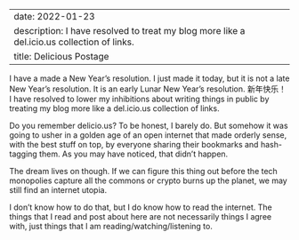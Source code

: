 
---
date: 2022-01-23
description: I have resolved to treat my blog more like a del.icio.us collection of links.
title: Delicious Postage
---

I have a made a New Year's resolution. I just made it today, but it is not a late New Year's resolution. It is an early Lunar New Year's resolution. 新年快乐！
I have resolved to lower my inhibitions about writing things in public by treating my blog more like a del.icio.us collection of links.

Do you remember delicio.us? To be honest, I barely do. But somehow it was going to usher in a golden age of an open internet that made orderly sense, with the best stuff on top,
by everyone sharing their bookmarks and hash-tagging them. As you may have noticed, that didn't happen.

The dream lives on though. If we can figure this thing out before the tech monopolies capture all the commons or crypto burns up the planet, we may still find an internet utopia.

I don't know how to do that, but I do know how to read the internet. 
The things that I read and post about here are not necessarily things I agree with, just things that I am reading/watching/listening to.
